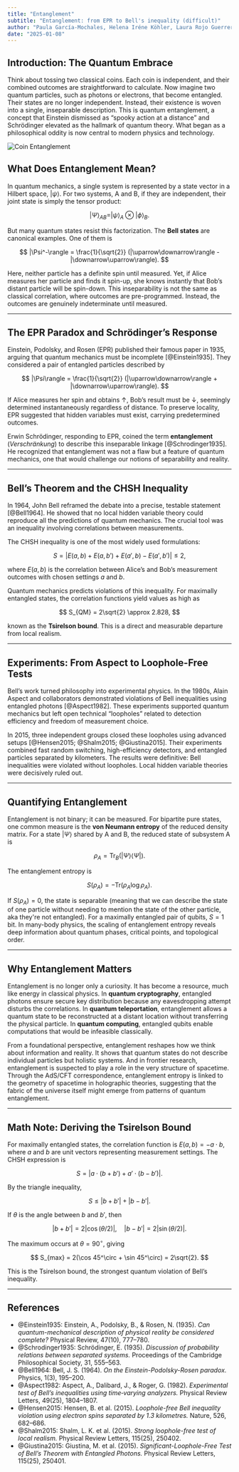 ```yaml
---
title: "Entanglement"
subtitle: "Entanglement: from EPR to Bell's inequality (difficult)"
author: "Paula García-Mochales, Helena Iréne Köhler, Laura Rojo Guerrero"
date: "2025-01-08"
---
```


## Introduction: The Quantum Embrace

Think about tossing two classical coins. Each coin is independent, and their combined outcomes are straightforward to calculate. Now imagine two quantum particles, such as photons or electrons, that become entangled. Their states are no longer independent. Instead, their existence is woven into a single, inseparable description. This is quantum entanglement, a concept that Einstein dismissed as “spooky action at a distance” and Schrödinger elevated as the hallmark of quantum theory. What began as a philosophical oddity is now central to modern physics and technology.

![Coin Entanglement](/posts/assets/entries/entanglement/coin_entanglement.png)

## What Does Entanglement Mean?

In quantum mechanics, a single system is represented by a state vector in a Hilbert space, $|\psi\rangle$. For two systems, A and B, if they are independent, their joint state is simply the tensor product:

$$
|\Psi\rangle_{AB} = |\psi\rangle_A \otimes |\phi\rangle_B.
$$

But many quantum states resist this factorization. The **Bell states** are canonical examples. One of them is

$$
|\Psi^-\rangle = \frac{1}{\sqrt{2}} (|\uparrow\downarrow\rangle - |\downarrow\uparrow\rangle).
$$

Here, neither particle has a definite spin until measured. Yet, if Alice measures her particle and finds it spin-up, she knows instantly that Bob’s distant particle will be spin-down. This inseparability is not the same as classical correlation, where outcomes are pre-programmed. Instead, the outcomes are genuinely indeterminate until measured.

---

## The EPR Paradox and Schrödinger’s Response

Einstein, Podolsky, and Rosen (EPR) published their famous paper in 1935, arguing that quantum mechanics must be incomplete [@Einstein1935]. They considered a pair of entangled particles described by

$$
|\Psi\rangle = \frac{1}{\sqrt{2}} (|\uparrow\downarrow\rangle + |\downarrow\uparrow\rangle).
$$

If Alice measures her spin and obtains $\uparrow$, Bob’s result must be $\downarrow$, seemingly determined instantaneously regardless of distance. To preserve locality, EPR suggested that hidden variables must exist, carrying predetermined outcomes.

Erwin Schrödinger, responding to EPR, coined the term **entanglement** (*Verschränkung*) to describe this inseparable linkage [@Schrodinger1935]. He recognized that entanglement was not a flaw but a feature of quantum mechanics, one that would challenge our notions of separability and reality.

---

## Bell’s Theorem and the CHSH Inequality

In 1964, John Bell reframed the debate into a precise, testable statement [@Bell1964]. He showed that no local hidden variable theory could reproduce all the predictions of quantum mechanics. The crucial tool was an inequality involving correlations between measurements.

The CHSH inequality is one of the most widely used formulations:

$$
S = |E(a,b) + E(a,b') + E(a',b) - E(a',b')| \leq 2,
$$

where $E(a,b)$ is the correlation between Alice’s and Bob’s measurement outcomes with chosen settings $a$ and $b$.

Quantum mechanics predicts violations of this inequality. For maximally entangled states, the correlation functions yield values as high as

$$
S_{QM} = 2\sqrt{2} \approx 2.828,
$$

known as the **Tsirelson bound**. This is a direct and measurable departure from local realism.

---

## Experiments: From Aspect to Loophole-Free Tests

Bell’s work turned philosophy into experimental physics. In the 1980s, Alain Aspect and collaborators demonstrated violations of Bell inequalities using entangled photons [@Aspect1982]. These experiments supported quantum mechanics but left open technical “loopholes” related to detection efficiency and freedom of measurement choice.

In 2015, three independent groups closed these loopholes using advanced setups [@Hensen2015; @Shalm2015; @Giustina2015]. Their experiments combined fast random switching, high-efficiency detectors, and entangled particles separated by kilometers. The results were definitive: Bell inequalities were violated without loopholes. Local hidden variable theories were decisively ruled out.

---

## Quantifying Entanglement

Entanglement is not binary; it can be measured. For bipartite pure states, one common measure is the **von Neumann entropy** of the reduced density matrix. For a state $|\Psi\rangle$ shared by A and B, the reduced state of subsystem A is

$$
\rho_A = \text{Tr}_B (|\Psi\rangle \langle \Psi|).
$$

The entanglement entropy is

$$
S(\rho_A) = - \text{Tr}(\rho_A \log \rho_A).
$$

If $S(\rho_A) = 0$, the state is separable (meaning that we can describe the state of one particle without needing to mention the state of the other particle, aka they're not entangled). For a maximally entangled pair of qubits, $S = 1$ bit. In many-body physics, the scaling of entanglement entropy reveals deep information about quantum phases, critical points, and topological order.

---

## Why Entanglement Matters

Entanglement is no longer only a curiosity. It has become a resource, much like energy in classical physics. In **quantum cryptography**, entangled photons ensure secure key distribution because any eavesdropping attempt disturbs the correlations. In **quantum teleportation**, entanglement allows a quantum state to be reconstructed at a distant location without transferring the physical particle. In **quantum computing**, entangled qubits enable computations that would be infeasible classically.

From a foundational perspective, entanglement reshapes how we think about information and reality. It shows that quantum states do not describe individual particles but holistic systems. And in frontier research, entanglement is suspected to play a role in the very structure of spacetime. Through the AdS/CFT correspondence, entanglement entropy is linked to the geometry of spacetime in holographic theories, suggesting that the fabric of the universe itself might emerge from patterns of quantum entanglement.

---

## Math Note: Deriving the Tsirelson Bound

For maximally entangled states, the correlation function is $E(a,b) = -a \cdot b$, where $a$ and $b$ are unit vectors representing measurement settings. The CHSH expression is

$$
S = |a \cdot (b+b') + a' \cdot (b-b')|.
$$

By the triangle inequality,

$$
S \leq |b+b'| + |b-b'|.
$$

If $\theta$ is the angle between $b$ and $b'$, then

$$
|b+b'| = 2|\cos(\theta/2)|, \quad |b-b'| = 2|\sin(\theta/2)|.
$$

The maximum occurs at $\theta = 90^\circ$, giving

$$
S_{max} = 2(\cos 45^\circ + \sin 45^\circ) = 2\sqrt{2}.
$$

This is the Tsirelson bound, the strongest quantum violation of Bell’s inequality.

---

## References

- @Einstein1935: Einstein, A., Podolsky, B., & Rosen, N. (1935). *Can quantum-mechanical description of physical reality be considered complete?* Physical Review, 47(10), 777–780.
- @Schrodinger1935: Schrödinger, E. (1935). *Discussion of probability relations between separated systems.* Proceedings of the Cambridge Philosophical Society, 31, 555–563.
- @Bell1964: Bell, J. S. (1964). *On the Einstein-Podolsky-Rosen paradox.* Physics, 1(3), 195–200.
- @Aspect1982: Aspect, A., Dalibard, J., & Roger, G. (1982). *Experimental test of Bell’s inequalities using time‐varying analyzers.* Physical Review Letters, 49(25), 1804–1807.
- @Hensen2015: Hensen, B. et al. (2015). *Loophole-free Bell inequality violation using electron spins separated by 1.3 kilometres.* Nature, 526, 682–686.
- @Shalm2015: Shalm, L. K. et al. (2015). *Strong loophole-free test of local realism.* Physical Review Letters, 115(25), 250402.
- @Giustina2015: Giustina, M. et al. (2015). *Significant-Loophole-Free Test of Bell’s Theorem with Entangled Photons.* Physical Review Letters, 115(25), 250401.
